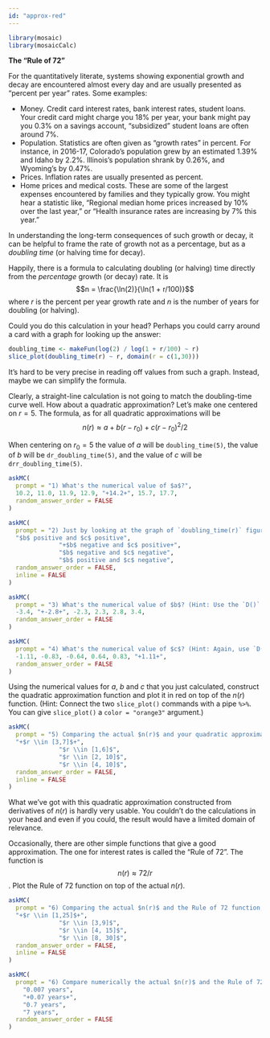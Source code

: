 ```yaml
---
id: "approx-red"
---
```


```r

library(mosaic)
library(mosaicCalc)
```

**The "Rule of 72"**

For the quantitatively literate, systems showing exponential growth and decay are encountered almost every day and are usually presented as "percent per year" rates. Some examples:

- Money. Credit card interest rates, bank interest rates, student loans. Your credit card might charge you 18% per year, your bank might pay you 0.3% on a savings account, "subsidized" student loans are often around 7%.
- Population. Statistics are often given as "growth rates" in percent. For instance, in 2016-17, Colorado's population grew by an estimated 1.39% and Idaho by 2.2%. Illinois's population shrank by 0.26%, and Wyoming's by 0.47%.
- Prices. Inflation rates are usually presented as percent.
- Home prices and medical costs. These are some of the largest expenses encountered by families and they typically grow. You might hear a statistic like, "Regional median home prices increased by 10% over the last year," or "Health insurance rates are increasing by 7% this year."

In understanding the long-term consequences of such growth or decay, it can be helpful to frame the rate of growth not as a percentage, but as a *doubling time* (or halving time for decay).

Happily, there is a formula to calculating doubling (or halving) time directly from the *percentage* growth (or decay) rate. It is $$n = \frac{\ln(2)}{\ln(1 + r/100)}$$ where $r$ is the percent per year growth rate and $n$ is the number of years for doubling (or halving).

Could you do this calculation in your head? Perhaps you could carry around a card with a graph for looking up the answer:

```r
doubling_time <- makeFun(log(2) / log(1 + r/100) ~ r)
slice_plot(doubling_time(r) ~ r, domain(r = c(1,30))) 
```
It's hard to be very precise in reading off values from such a graph. Instead, maybe we can simplify the formula. 

Clearly, a straight-line calculation is not going to match the doubling-time curve well. How about a quadratic approximation? Let's make one centered on $r = 5$. The formula, as for all quadratic approximations will be $$n(r) \approx a + b (r - r_0) + c (r-r_0)^2/2$$

When centering on $r_0=5$ the value of $a$ will be `doubling_time(5)`, the value of $b$ will be `dr_doubling_time(5)`, and the value of $c$ will be `drr_doubling_time(5)`.

```r
askMC(
  prompt = "1) What's the numerical value of $a$?",
  10.2, 11.0, 11.9, 12.9, "+14.2+", 15.7, 17.7,
  random_answer_order = FALSE
)
```

```r
askMC(
  prompt = "2) Just by looking at the graph of `doubling_time(r)` figure out what will be the signs of $b$ and $c$. What are they?",
  "$b$ positive and $c$ positive",
              "+$b$ negative and $c$ positive+",
              "$b$ negative and $c$ negative",
              "$b$ positive and $c$ negative",
  random_answer_order = FALSE,
  inline = FALSE
)
```


```r
askMC(
  prompt = "3) What's the numerical value of $b$? (Hint: Use the `D()` operator to calculate the derivative of `doubling_time()` with respect to `r`. Then evaluate that function at $r=5$.)",
  -3.4, "+-2.8+", -2.3, 2.3, 2.8, 3.4,
  random_answer_order = FALSE
)
```

```r
askMC(
  prompt = "4) What's the numerical value of $c$? (Hint: Again, use `D()` to find the 2nd derivative with respect to `r`. Then evaluate that function at $r=5$.",
  -1.11, -0.83, -0.64, 0.64, 0.83, "+1.11+",
  random_answer_order = FALSE
)
```

Using the numerical values for $a$, $b$ and $c$ that you just calculated, construct the quadratic approximation function and plot it in red on top of the $n(r)$ function. (Hint: Connect the two `slice_plot()` commands with a pipe `%>%`. You can give `slice_plot()` a `color = "orange3"` argument.)

```r
askMC(
  prompt = "5) Comparing the actual $n(r)$ and your quadratic approximation, over what domain of $r$ do the functions match pretty well? Choose the best of these answers.",
  "+$r \\in [3,7]$+",
              "$r \\in [1,6]$",
              "$r \\in [2, 10]$",
              "$r \\in [4, 10]$",
  random_answer_order = FALSE,
  inline = FALSE
)
```

What we've got with this quadratic approximation constructed from derivatives of $n(r)$ is hardly very usable. You couldn't do the calculations in your head and even if you could, the result would have a limited domain of relevance.

Occasionally, there are other simple functions that give a good approximation. The one for interest rates is called the "Rule of 72". The function is $$n(r) \approx 72 / r$$. Plot the Rule of 72 function on top of the actual $n(r)$.

```r
askMC(
  prompt = "6) Comparing the actual $n(r)$ and the Rule of 72 function, over what domain of $r$ do the functions match pretty well? Choose the best of these answers.",
  "+$r \\in [1,25]$+",
              "$r \\in [3,9]$",
              "$r \\in [4, 15]$",
              "$r \\in [8, 30]$",
  random_answer_order = FALSE,
  inline = FALSE
)
```

```r
askMC(
  prompt = "6) Compare numerically the actual $n(r)$ and the Rule of 72 function for an interest rate of $r = 10$ (per year). How many years different are the two answers.",
    "0.007 years",
    "+0.07 years+",
    "0.7 years",
    "7 years",
  random_answer_order = FALSE
)
```

